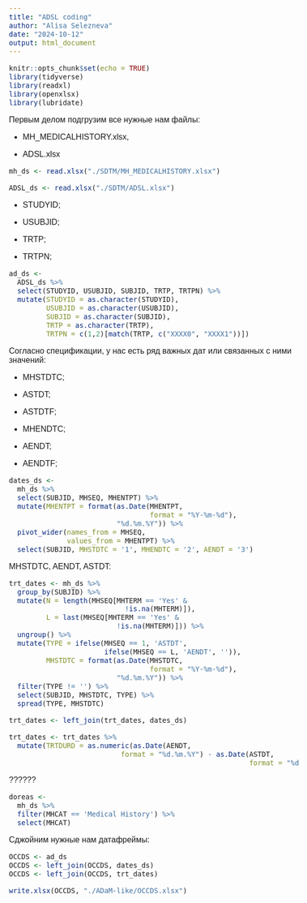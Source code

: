 ---
title: "ADSL coding"
author: "Alisa Selezneva"
date: "2024-10-12"
output: html_document
---

<style type="text/css">
body{
  font-family: Helvetica;
  font-size: 12pt;
}
/* Headers */
h1, h2{
  font-size: 16pt;
}
</style>

```{r setup, include=FALSE}
knitr::opts_chunk$set(echo = TRUE)
library(tidyverse)
library(readxl)
library(openxlsx)
library(lubridate)
```

Первым делом подгрузим все нужные нам файлы:


- MH_MEDICALHISTORY.xlsx,

- ADSL.xlsx

```{r upload}



mh_ds <- read.xlsx("./SDTM/MH_MEDICALHISTORY.xlsx")

ADSL_ds <- read.xlsx("./SDTM/ADSL.xlsx")
```



- STUDYID;

- USUBJID;

- TRTP;

- TRTPN;


```{r dm}
ad_ds <- 
  ADSL_ds %>% 
  select(STUDYID, USUBJID, SUBJID, TRTP, TRTPN) %>% 
  mutate(STUDYID = as.character(STUDYID), 
         USUBJID = as.character(USUBJID),
         SUBJID = as.character(SUBJID),
         TRTP = as.character(TRTP),
         TRTPN = c(1,2)[match(TRTP, c("XXXX0", "XXXX1"))])
```

Согласно спецификации, у нас есть ряд важных дат или связанных с ними значений:

- MHSTDTC;

- ASTDT;

- ASTDTF;

- MHENDTC;

- AENDT;

- AENDTF;



```{r ds_dates}
dates_ds <- 
  mh_ds %>% 
  select(SUBJID, MHSEQ, MHENTPT) %>% 
  mutate(MHENTPT = format(as.Date(MHENTPT, 
                                  format = "%Y-%m-%d"), 
                          "%d.%m.%Y")) %>% 
  pivot_wider(names_from = MHSEQ, 
              values_from = MHENTPT) %>%
  select(SUBJID, MHSTDTC = '1', MHENDTC = '2', AENDT = '3')
```

 MHSTDTC, AENDT, ASTDT:

```{r trt_dates}
trt_dates <- mh_ds %>% 
  group_by(SUBJID) %>% 
  mutate(N = length(MHSEQ[MHTERM == 'Yes' & 
                            !is.na(MHTERM)]),
         L = last(MHSEQ[MHTERM == 'Yes' & 
                          !is.na(MHTERM)])) %>% 
  ungroup() %>% 
  mutate(TYPE = ifelse(MHSEQ == 1, 'ASTDT',
                       ifelse(MHSEQ == L, 'AENDT', '')),
         MHSTDTC = format(as.Date(MHSTDTC, 
                                  format = "%Y-%m-%d"), 
                          "%d.%m.%Y")) %>% 
  filter(TYPE != '') %>% 
  select(SUBJID, MHSTDTC, TYPE) %>% 
  spread(TYPE, MHSTDTC)

trt_dates <- left_join(trt_dates, dates_ds) 

trt_dates <- trt_dates %>% 
  mutate(TRTDURD = as.numeric(as.Date(AENDT,
                           format = "%d.%m.%Y") - as.Date(ASTDT,
                                                          format = "%d.%m.%Y")))


```
 ??????
```{r do_dc_reas}
doreas <- 
  mh_ds %>% 
  filter(MHCAT == 'Medical History') %>% 
  select(MHCAT)


```


Сджойним нужные нам датафреймы:

```{r joins}
OCCDS <- ad_ds
OCCDS <- left_join(OCCDS, dates_ds)
OCCDS <- left_join(OCCDS, trt_dates)


```


```{r}
write.xlsx(OCCDS, "./ADaM-like/OCCDS.xlsx")
```

